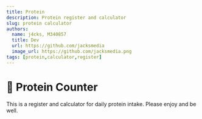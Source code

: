 ```yaml
---
title: Protein 
description: Protein register and calculator
slug: protein calculator
authors:
  name: j4cks, M340857
  title: Dev
  url: https://github.com/jacksmedia
  image_url: https://github.com/jacksmedia.png
tags: [protein,calculator,register]
---
```

<!-- Custom component -->

# 🚧 Protein Counter
This is a register and calculator for daily protein intake. Please enjoy and be well.

<WeightCalculator />



